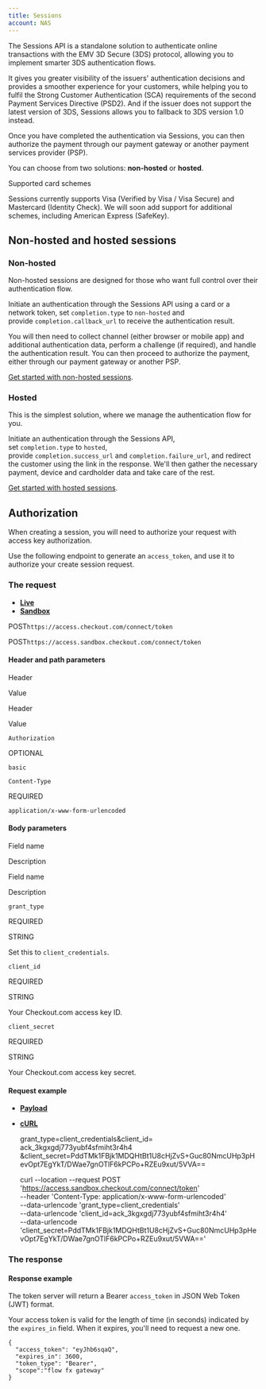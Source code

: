 ```yaml
---
title: Sessions
account: NAS
---
```


The Sessions API is a standalone solution to authenticate online transactions with the EMV 3D Secure (3DS) protocol, allowing you to implement smarter 3DS authentication flows.

It gives you greater visibility of the issuers' authentication decisions and provides a smoother experience for your customers, while helping you to fulfil the Strong Customer Authentication (SCA) requirements of the second Payment Services Directive (PSD2). And if the issuer does not support the latest version of 3DS, Sessions allows you to fallback to 3DS version 1.0 instead.

Once you have completed the authentication via Sessions, you can then authorize the payment through our payment gateway or another payment services provider (PSP).

You can choose from two solutions: **non-hosted** or **hosted**.

Supported card schemes

Sessions currently supports Visa (Verified by Visa / Visa Secure) and Mastercard (Identity Check). We will soon add support for additional schemes, including American Express (SafeKey).

Non-hosted and hosted sessions
------------------------------

### Non-hosted

Non-hosted sessions are designed for those who want full control over their authentication flow.

Initiate an authentication through the Sessions API using a card or a network token, set `completion.type` to `non-hosted` and provide `completion.callback_url` to receive the authentication result.

You will then need to collect channel (either browser or mobile app) and additional authentication data, perform a challenge (if required), and handle the authentication result. You can then proceed to authorize the payment, either through our payment gateway or another PSP.

[Get started with non-hosted sessions](/display/x/Non-hosted+sessions).

### Hosted

This is the simplest solution, where we manage the authentication flow for you.

Initiate an authentication through the Sessions API, set `completion.type` to `hosted`, provide `completion.success_url` and `completion.failure_url`, and redirect the customer using the link in the response. We'll then gather the necessary payment, device and cardholder data and take care of the rest.

[Get started with hosted sessions](/display/x/Hosted+sessions).

Authorization
-------------

When creating a session, you will need to authorize your request with access key authorization.

Use the following endpoint to generate an `access_token`, and use it to authorize your create session request.

### The request

*   [**Live**](#tabs-8ee1ac3d-ae4c-424d-aa4b-532321b5de1e-1)
*   [**Sandbox**](#tabs-8ee1ac3d-ae4c-424d-aa4b-532321b5de1e-2)

POST`https://access.checkout.com/connect/token`

POST`https://access.sandbox.checkout.com/connect/token`

#### Header and path parameters

Header

Value

Header

Value

`Authorization`

OPTIONAL

`basic`

`Content-Type`

REQUIRED

`application/x-www-form-urlencoded`

#### Body parameters

Field name

Description

Field name

Description

`grant_type`

REQUIRED

STRING

Set this to `client_credentials`.

`client_id`

REQUIRED

STRING

Your Checkout.com access key ID.

`client_secret`

REQUIRED

STRING

Your Checkout.com access key secret.

#### Request example

*   [**Payload**](#tabs-e9d68917-5dd0-4808-9436-2ae3e4d8338d-1)
*   [**cURL**](#tabs-e9d68917-5dd0-4808-9436-2ae3e4d8338d-2)

    grant_type=client_credentials&client_id= ack_3kgxgdj773yubf4sfmiht3r4h4
    &client_secret=PddTMk1FBjk1MDQHtBt1U8cHjZvS+Guc80NmcUHp3pHevOpt7EgYkT/DWae7gnOTlF6kPCPo+RZEu9xut/5VVA==

    curl --location --request POST 'https://access.sandbox.checkout.com/connect/token' \
    --header 'Content-Type: application/x-www-form-urlencoded' \
    --data-urlencode 'grant_type=client_credentials' \
    --data-urlencode 'client_id=ack_3kgxgdj773yubf4sfmiht3r4h4' \
    --data-urlencode 'client_secret=PddTMk1FBjk1MDQHtBt1U8cHjZvS+Guc80NmcUHp3pHevOpt7EgYkT/DWae7gnOTlF6kPCPo+RZEu9xut/5VWA=='

### The response

#### Response example

The token server will return a Bearer `access_token` in JSON Web Token (JWT) format.

Your access token is valid for the length of time (in seconds) indicated by the `expires_in` field. When it expires, you'll need to request a new one.

    {
      "access_token": "eyJhb6sqaQ",
      "expires_in": 3600,
      "token_type": "Bearer",
      "scope":"flow fx gateway"
    }
